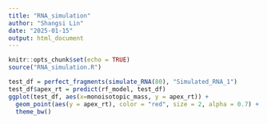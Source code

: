```yaml
---
title: "RNA_simulation"
author: "Shangsi Lin"
date: "2025-01-15"
output: html_document
---
```


```r
knitr::opts_chunk$set(echo = TRUE)
source("RNA_simulation.R")
```


```r
test_df = perfect_fragments(simulate_RNA(80), "Simulated_RNA_1")
test_df$apex_rt = predict(rf_model, test_df)
ggplot(test_df, aes(x=monoisotopic_mass, y = apex_rt)) +
  geom_point(aes(y = apex_rt), color = "red", size = 2, alpha = 0.7) +
  theme_bw()
```

